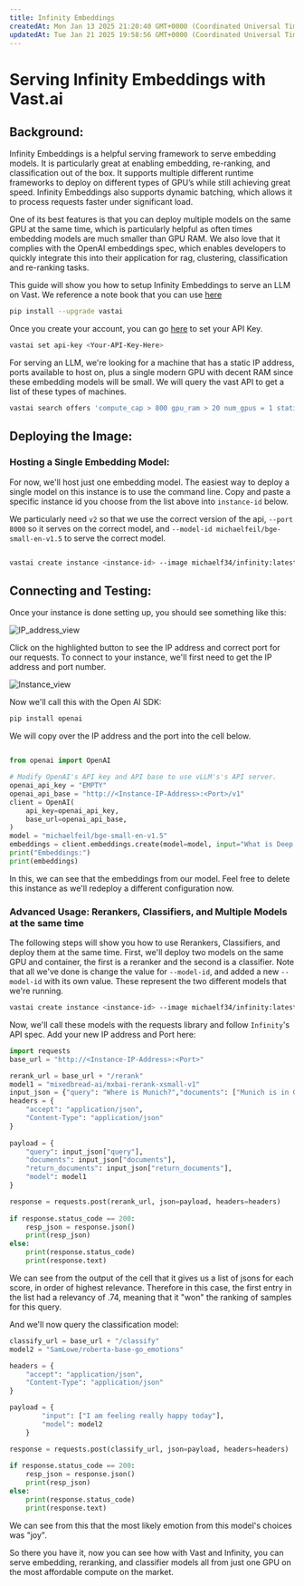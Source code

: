 ```yaml
---
title: Infinity Embeddings
createdAt: Mon Jan 13 2025 21:20:40 GMT+0000 (Coordinated Universal Time)
updatedAt: Tue Jan 21 2025 19:58:56 GMT+0000 (Coordinated Universal Time)
---
```


# Serving Infinity Embeddings with Vast.ai

## Background:

Infinity Embeddings is a helpful serving framework to serve embedding models. It is particularly great at enabling embedding, re-ranking, and classification out of the box. It supports multiple different runtime frameworks to deploy on different types of GPU’s while still achieving great speed. Infinity Embeddings also supports dynamic batching, which allows it to process requests faster under significant load.

One of its best features is that you can deploy multiple models on the same GPU at the same time, which is particularly helpful as often times embedding models are much smaller than GPU RAM. We also love that it complies with the OpenAI embeddings spec, which enables developers to quickly integrate this into their application for rag, clustering, classification and re-ranking tasks.

This guide will show you how to setup Infinity Embeddings to serve an LLM on Vast. We reference a note book that you can use [here](https://nbviewer.org/urls/bitbucket.org/%21api/2.0/snippets/jsbcannell/nE66og/f86a1c070ddc362abc6572eb300926a0b7190ad3/files/serve_infinity_on_vast.ipynb)

```bash
pip install --upgrade vastai
```

Once you create your account, you can go [here](https://cloud.vast.ai/cli/) to set your API Key.

```bash
vastai set api-key <Your-API-Key-Here>
```

For serving an LLM, we're looking for a machine that has a static IP address, ports available to host on, plus a single modern GPU with decent RAM since these embedding models will be small. We will query the vast API to get a list of these types of machines.

```bash
vastai search offers 'compute_cap > 800 gpu_ram > 20 num_gpus = 1 static_ip=true direct_port_count > 1' 
```

## Deploying the Image:

### Hosting a Single Embedding Model:

For now, we'll host just one embedding model.
The easiest way to deploy a single model on this instance is to use the command line. Copy and paste a specific instance id you choose from the list above into `instance-id` below.

We particularly need `v2` so that we use the correct version of the api, `--port 8000` so it serves on the correct model, and `--model-id michaelfeil/bge-small-en-v1.5` to serve the correct model.

```bash

vastai create instance <instance-id> --image michaelf34/infinity:latest --env '-p 8000:8000' --disk 40 --args v2 --model-id michaelfeil/bge-small-en-v1.5 --port 8000
```

## Connecting and Testing:

Once your instance is done setting up, you should see something like this:

![IP\_address\_view](https://vast.ai/uploads/ip_address_view_infinity.png "IP_address_view")

Click on the highlighted button to see the IP address and correct port for our requests. To connect to your instance, we'll first need to get the IP address and port number.

![Instance\_view](https://vast.ai/uploads/instance_view_infinity.png "Instance_view")

Now we'll call this with the Open AI SDK:

```bash
pip install openai
```

We will copy over the IP address and the port into the cell below.

```python

from openai import OpenAI

# Modify OpenAI's API key and API base to use vLLM's's API server.
openai_api_key = "EMPTY"
openai_api_base = "http://<Instance-IP-Address>:<Port>/v1"
client = OpenAI(
    api_key=openai_api_key,
    base_url=openai_api_base,
)
model = "michaelfeil/bge-small-en-v1.5"
embeddings = client.embeddings.create(model=model, input="What is Deep Learning?").data[0].embedding
print("Embeddings:")
print(embeddings)
```

In this, we can see that the embeddings from our model. Feel free to delete this instance as we'll redeploy a different configuration now.

### Advanced Usage: Rerankers, Classifiers, and Multiple Models at the same time

The following steps will show you how to use Rerankers, Classifiers, and deploy them at the same time. First, we'll deploy two models on the same GPU and container, the first is a reranker and the second is a classifier. Note that all we've done is change the value for `--model-id`, and added a new `--model-id` with its own value. These represent the two different models that we're running.

```bash
vastai create instance <instance-id> --image michaelf34/infinity:latest --env '-p 8000:8000' --disk 40 --args v2 --model-id mixedbread-ai/mxbai-rerank-xsmall-v1 --model-id  SamLowe/roberta-base-go_emotions --port 8000
```

Now, we'll call these models with the requests library and follow `Infinity`'s API spec. Add your new IP address and Port here:

```python
import requests
base_url = "http://<Instance-IP-Address>:<Port>"
```

```python
rerank_url = base_url + "/rerank"
model1 = "mixedbread-ai/mxbai-rerank-xsmall-v1"
input_json = {"query": "Where is Munich?","documents": ["Munich is in Germany.", "The sky is blue."],"return_documents": "false","model": "mixedbread-ai/mxbai-rerank-xsmall-v1"}
headers = {
    "accept": "application/json",
    "Content-Type": "application/json"
}
    
payload = {
    "query": input_json["query"],
    "documents": input_json["documents"],
    "return_documents": input_json["return_documents"],
    "model": model1
}

response = requests.post(rerank_url, json=payload, headers=headers)
    
if response.status_code == 200:
    resp_json = response.json()
    print(resp_json)
else: 
    print(response.status_code)
    print(response.text)
```

We can see from the output of the cell that it gives us a list of jsons for each score, in order of highest relevance. Therefore in this case, the first entry in the list had a relevancy of .74, meaning that it "won" the ranking of samples for this query.

And we'll now query the classification model:

```python
classify_url = base_url + "/classify"
model2 = "SamLowe/roberta-base-go_emotions"

headers = {
    "accept": "application/json",
    "Content-Type": "application/json"
}

payload = {
        "input": ["I am feeling really happy today"],
        "model": model2
    }

response = requests.post(classify_url, json=payload, headers=headers)
    
if response.status_code == 200:
    resp_json = response.json()
    print(resp_json)
else: 
    print(response.status_code)
    print(response.text)
```

We can see from this that the most likely emotion from this model's choices was "joy".

So there you have it, now you can see how with Vast and Infinity, you can serve embedding, reranking, and classifier models all from just one GPU on the most affordable compute on the market.
